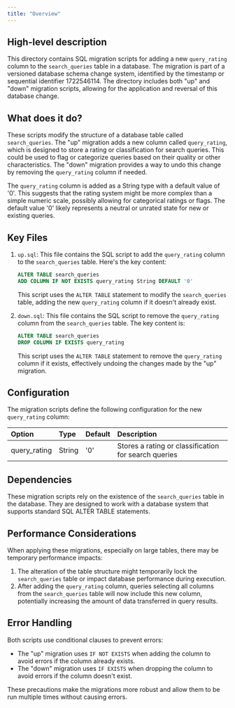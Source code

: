 ```yaml
---
title: "Overview"
---
```


## High-level description
This directory contains SQL migration scripts for adding a new `query_rating` column to the `search_queries` table in a database. The migration is part of a versioned database schema change system, identified by the timestamp or sequential identifier 1722546114. The directory includes both "up" and "down" migration scripts, allowing for the application and reversal of this database change.

## What does it do?
These scripts modify the structure of a database table called `search_queries`. The "up" migration adds a new column called `query_rating`, which is designed to store a rating or classification for search queries. This could be used to flag or categorize queries based on their quality or other characteristics. The "down" migration provides a way to undo this change by removing the `query_rating` column if needed.

The `query_rating` column is added as a String type with a default value of '0'. This suggests that the rating system might be more complex than a simple numeric scale, possibly allowing for categorical ratings or flags. The default value '0' likely represents a neutral or unrated state for new or existing queries.

## Key Files

1. `up.sql`: This file contains the SQL script to add the `query_rating` column to the `search_queries` table. Here's the key content:

   ```sql
   ALTER TABLE search_queries
   ADD COLUMN IF NOT EXISTS query_rating String DEFAULT '0'
   ```

   This script uses the `ALTER TABLE` statement to modify the `search_queries` table, adding the new `query_rating` column if it doesn't already exist.

2. `down.sql`: This file contains the SQL script to remove the `query_rating` column from the `search_queries` table. The key content is:

   ```sql
   ALTER TABLE search_queries
   DROP COLUMN IF EXISTS query_rating
   ```

   This script uses the `ALTER TABLE` statement to remove the `query_rating` column if it exists, effectively undoing the changes made by the "up" migration.

## Configuration
The migration scripts define the following configuration for the new `query_rating` column:

| Option | Type | Default | Description |
|:-------|:-----|:--------|:------------|
| query_rating | String | '0' | Stores a rating or classification for search queries |

## Dependencies
These migration scripts rely on the existence of the `search_queries` table in the database. They are designed to work with a database system that supports standard SQL ALTER TABLE statements.

## Performance Considerations
When applying these migrations, especially on large tables, there may be temporary performance impacts:

1. The alteration of the table structure might temporarily lock the `search_queries` table or impact database performance during execution.
2. After adding the `query_rating` column, queries selecting all columns from the `search_queries` table will now include this new column, potentially increasing the amount of data transferred in query results.

## Error Handling
Both scripts use conditional clauses to prevent errors:
- The "up" migration uses `IF NOT EXISTS` when adding the column to avoid errors if the column already exists.
- The "down" migration uses `IF EXISTS` when dropping the column to avoid errors if the column doesn't exist.

These precautions make the migrations more robust and allow them to be run multiple times without causing errors.